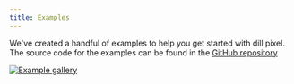 ```yaml
---
title: Examples
---
```



We've created a handful of examples to help you get started with dill pixel.
The source code for the examples can be found in the [GitHub repository](https://github.com/relishinc/dill-pixel/tree/main/examples)

[![Example gallery](../../../assets/screenshots/examples.png)](https://dillpixel.io/examples)

<CardGrid>
  <LinkCard title="Example Gallery" description="Demonstrating a wide range of features and concepts" href="https://dillpixel.io/examples" />
  <LinkCard title="Source Code" description="Available in the GitHub repository" href="https://github.com/relishinc/dill-pixel/tree/main/examples" />
</CardGrid>